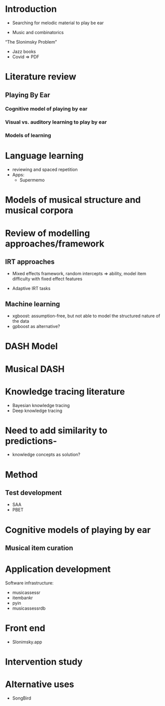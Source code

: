 

# Introduction

- Searching for melodic material to play be ear

- Music and combinatorics

"The Slonimsky Problem"

- Jazz books
- Covid => PDF

# Literature review


## Playing By Ear

### Cognitive model of playing by ear

### Visual vs. auditory learning to play by ear


### Models of learning

# Language learning

- reviewing and spaced repetition
- Apps:
  - Supermemo


# Models of musical structure and musical corpora

# Review of modelling approaches/framework

## IRT approaches

- Mixed effects framework, random intercepts => ability, model item difficulty with fixed effect features

- Adaptive IRT tasks

## Machine learning

- xgboost: assumption-free, but not able to model the structured nature of the data
- gpboost as alternative?


# DASH Model


# Musical DASH

# Knowledge tracing literature

- Bayesian knowledge tracing
- Deep knowledge tracing

# Need to add similarity to predictions-
- knowledge concepts as solution?

# Method


## Test development

- SAA
- PBET



# Cognitive models of playing by ear

## Musical item curation


# Application development

Software infrastructure:

- musicassessr
- itembankr
- pyin
- musicassessrdb

# Front end 

- Slonimsky.app

# Intervention study

# Alternative uses

- SongBird



